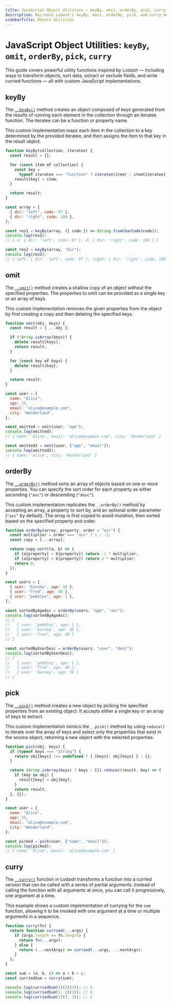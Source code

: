 ```yaml
---
title: JavaScript Object Utilities – keyBy, omit, orderBy, pick, curry
description: Recreate Lodash's keyBy, omit, orderBy, pick, and curry methods in vanilla JavaScript. Learn functional patterns and object transformations with clean, reusable examples.
sidebarTitle: Object Utilities
---
```


# JavaScript Object Utilities: `keyBy`, `omit`, `orderBy`, `pick`, `curry`

This guide covers powerful utility functions inspired by Lodash — including ways to transform objects, sort data, extract or exclude fields,
and write curried functions — all with custom JavaScript implementations.

## keyBy

The [`_.keyBy()`](https://lodash.com/docs/4.17.15#keyBy) method creates an object composed of
keys generated from the results of running each element in the collection through an iteratee
function. The iteratee can be a function or property name.

This custom implementation maps each item in the collection to a key determined by the provided iteratee,
and then assigns the item to that key in the result object.

```js filename="keyBy" copy
function keyBy(collection, iteratee) {
  const result = {};

  for (const item of collection) {
    const key =
      typeof iteratee === "function" ? iteratee(item) : item[iteratee];
    result[key] = item;
  }

  return result;
}

const array = [
  { dir: "left", code: 97 },
  { dir: "right", code: 100 },
];

const res1 = keyBy(array, ({ code }) => String.fromCharCode(code));
console.log(res1);
// { a: { dir: 'left', code: 97 }, d: { dir: 'right', code: 100 } }

const res2 = keyBy(array, "dir");
console.log(res2);
// { left: { dir: 'left', code: 97 }, right: { dir: 'right', code: 100 } }
```

## omit

The [`_.omit()`](https://lodash.com/docs/4.17.15#omit) method creates a shallow copy of an object without the
specified properties. The properties to omit can be provided as a single key or an array of keys.

This custom implementation removes the given properties from the object by first creating a copy and then deleting the specified keys.

```js filename="omit" copy
function omit(obj, keys) {
  const result = { ...obj };

  if (!Array.isArray(keys)) {
    delete result[keys];
    return result;
  }

  for (const key of keys) {
    delete result[key];
  }

  return result;
}

const user = {
  name: "Alice",
  age: 25,
  email: "alice@example.com",
  city: "Wonderland",
};

const omitted = omit(user, "age");
console.log(omitted);
// { name: 'Alice', email: 'alice@example.com', city: 'Wonderland' }

const omitted2 = omit(user, ["age", "email"]);
console.log(omitted2);
// { name: 'Alice', city: 'Wonderland' }
```

## orderBy

The [`_.orderBy()`](https://lodash.com/docs/4.17.15#orderBy) method sorts an array of objects based on
one or more properties. You can specify the sort order for each property as either ascending (`"asc"`) or descending (`"desc"`).

This custom implementation replicates the `_.orderBy()` method by accepting an array, a property to sort by, and
an optional order parameter (`"asc"` by default). The array is first copied to avoid mutation, then sorted based on the specified property and order.

```js filename="orderBy" copy
function orderBy(array, property, order = "asc") {
  const multiplier = order === "asc" ? 1 : -1;
  const copy = [...array];

  return copy.sort((a, b) => {
    if (a[property] < b[property]) return -1 * multiplier;
    if (a[property] > b[property]) return 1 * multiplier;
    return 0;
  });
}

const users = [
  { user: "barney", age: 36 },
  { user: "fred", age: 40 },
  { user: "pebbles", age: 1 },
];

const sortedByAgeAsc = orderBy(users, "age", "asc");
console.log(sortedByAgeAsc);
// [
//   { user: 'pebbles', age: 1 },
//   { user: 'barney', age: 36 },
//   { user: 'fred', age: 40 }
// ]

const sortedByUserDesc = orderBy(users, "user", "desc");
console.log(sortedByUserDesc);
// [
//   { user: 'pebbles', age: 1 },
//   { user: 'fred', age: 40 },
//   { user: 'barney', age: 36 }
// ]
```

## pick

The [`_.pick()`](https://lodash.com/docs/4.17.15#pick) method creates a new object by picking
the specified properties from an existing object. It accepts either a single key or an array of keys to extract.

This custom implementation mimics the `_.pick()` method by using `reduce()` to iterate over the array of
keys and select only the properties that exist in the source object, returning a new object with the selected properties.

```js filename="pick" copy
function pick(obj, keys) {
  if (typeof keys === "string") {
    return obj[keys] !== undefined ? { [keys]: obj[keys] } : {};
  }

  return (Array.isArray(keys) ? keys : []).reduce((result, key) => {
    if (key in obj) {
      result[key] = obj[key];
    }
    return result;
  }, {});
}

const user = {
  name: "Alice",
  age: 25,
  email: "alice@example.com",
  city: "Wonderland",
};

const picked = pick(user, ["name", "email"]);
console.log(picked);
// { name: 'Alice', email: 'alice@example.com' }
```

## curry

The [`_.curry()`](https://lodash.com/docs/4.17.15#curry) function in Lodash transforms a
function into a curried version that can be called with a series of partial arguments. Instead of
calling the function with all arguments at once, you can call it progressively, one argument at a time.

This example shows a custom implementation of currying for the `sum` function, allowing it to be invoked
with one argument at a time or multiple arguments in a sequence.

```js filename="curry" copy
function curry(fn) {
  return function curried(...args) {
    if (args.length >= fn.length) {
      return fn(...args);
    } else {
      return (...nextArgs) => curried(...args, ...nextArgs);
    }
  };
}

const sum = (a, b, c) => a + b + c;
const curriedSum = curry(sum);

console.log(curriedSum(1)(2)(3)); // 6
console.log(curriedSum(1, 2)(3)); // 6
console.log(curriedSum(1)(2, 3)); // 6
```